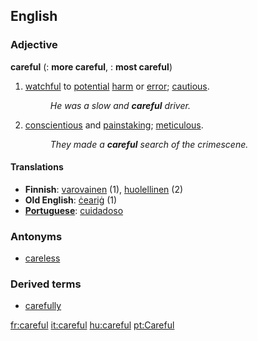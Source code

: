 ==English==

===Adjective===
'''careful'''  ({{compar}}: '''more careful''', {{superl}}: '''most careful''')

# [[watchful]] to [[potential]] [[harm]] or [[error]]; [[cautious]].
#:''He was a slow and '''careful''' driver.''
# [[conscientious]] and [[painstaking]]; [[meticulous]].
#:''They made a '''careful''' search of the crimescene.''

====Translations====
*'''Finnish''': [[varovainen]] (1), [[huolellinen]] (2)
*'''Old English''': [[cearig|ċeariġ]] (1)
*'''[[Portuguese]]''': [[cuidadoso]]

===Antonyms===
*[[careless]]

===Derived terms===
*[[carefully]]

[[fr:careful]]
[[it:careful]]
[[hu:careful]]
[[pt:Careful]]